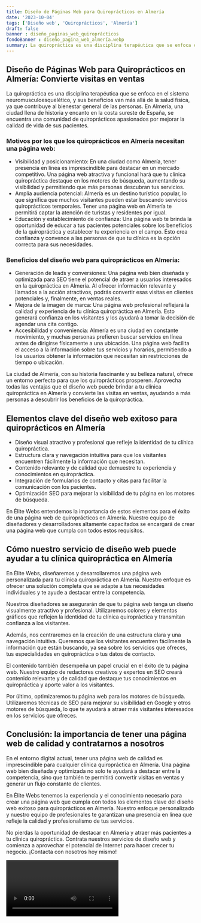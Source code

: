 ```yaml
---
title: Diseño de Páginas Web para Quiroprácticos en Almería
date: '2023-10-04'
tags: ['Diseño web', 'Quiroprácticos', 'Almería']
draft: false
banner : diseño_paginas_web_quiroprácticos
fondoBanner : diseño_pagina_web_almería.webp
summary: La quiropráctica es una disciplina terapéutica que se enfoca en el sistema neuromusculoesquelético, y sus beneficios van más allá de la salud física, ya que contribuye al bienestar general de las personas. En Almería, una ciudad llena de historia y encanto en la costa sureste de España, se encuentra una comunidad de quiroprácticos apasionados por mejorar la calidad de vida de sus pacientes.
---
```


## Diseño de Páginas Web para Quiroprácticos en Almería: Convierte visitas en ventas

La quiropráctica es una disciplina terapéutica que se enfoca en el sistema neuromusculoesquelético, y sus beneficios van más allá de la salud física, ya que contribuye al bienestar general de las personas. En Almería, una ciudad llena de historia y encanto en la costa sureste de España, se encuentra una comunidad de quiroprácticos apasionados por mejorar la calidad de vida de sus pacientes.

### Motivos por los que los quiroprácticos en Almería necesitan una página web:
- Visibilidad y posicionamiento: En una ciudad como Almería, tener presencia en línea es imprescindible para destacar en un mercado competitivo. Una página web atractiva y funcional hará que tu clínica quiropráctica destaque en los motores de búsqueda, aumentando su visibilidad y permitiendo que más personas descubran tus servicios.
- Amplia audiencia potencial: Almería es un destino turístico popular, lo que significa que muchos visitantes pueden estar buscando servicios quiroprácticos temporales. Tener una página web en Almería te permitirá captar la atención de turistas y residentes por igual.
- Educación y establecimiento de confianza: Una página web te brinda la oportunidad de educar a tus pacientes potenciales sobre los beneficios de la quiropráctica y establecer tu experiencia en el campo. Esto crea confianza y convence a las personas de que tu clínica es la opción correcta para sus necesidades.

### Beneficios del diseño web para quiroprácticos en Almería:
- Generación de leads y conversiones: Una página web bien diseñada y optimizada para SEO tiene el potencial de atraer a usuarios interesados en la quiropráctica en Almería. Al ofrecer información relevante y llamados a la acción atractivos, podrás convertir esas visitas en clientes potenciales y, finalmente, en ventas reales.
- Mejora de la imagen de marca: Una página web profesional reflejará la calidad y experiencia de tu clínica quiropráctica en Almería. Esto generará confianza en los visitantes y los ayudará a tomar la decisión de agendar una cita contigo.
- Accesibilidad y conveniencia: Almería es una ciudad en constante movimiento, y muchas personas prefieren buscar servicios en línea antes de dirigirse físicamente a una ubicación. Una página web facilita el acceso a la información sobre tus servicios y horarios, permitiendo a los usuarios obtener la información que necesitan sin restricciones de tiempo o ubicación.

La ciudad de Almería, con su historia fascinante y su belleza natural, ofrece un entorno perfecto para que los quiroprácticos prosperen. Aprovecha todas las ventajas que el diseño web puede brindar a tu clínica quiropráctica en Almería y convierte las visitas en ventas, ayudando a más personas a descubrir los beneficios de la quiropráctica.

<GifSeo />

<Cta />

## Elementos clave del diseño web exitoso para quiroprácticos en Almería

- Diseño visual atractivo y profesional que refleje la identidad de tu clínica quiropráctica.
- Estructura clara y navegación intuitiva para que los visitantes encuentren fácilmente la información que necesitan.
- Contenido relevante y de calidad que demuestre tu experiencia y conocimientos en quiropráctica.
- Integración de formularios de contacto y citas para facilitar la comunicación con los pacientes.
- Optimización SEO para mejorar la visibilidad de tu página en los motores de búsqueda.

En Élite Webs entendemos la importancia de estos elementos para el éxito de una página web de quiroprácticos en Almería. Nuestro equipo de diseñadores y desarrolladores altamente capacitados se encargará de crear una página web que cumpla con todos estos requisitos.

## Cómo nuestro servicio de diseño web puede ayudar a tu clínica quiropráctica en Almería

En Élite Webs, diseñaremos y desarrollaremos una página web personalizada para tu clínica quiropráctica en Almería. Nuestro enfoque es ofrecer una solución completa que se adapte a tus necesidades individuales y te ayude a destacar entre la competencia.

Nuestros diseñadores se asegurarán de que tu página web tenga un diseño visualmente atractivo y profesional. Utilizaremos colores y elementos gráficos que reflejen la identidad de tu clínica quiropráctica y transmitan confianza a los visitantes.

Además, nos centraremos en la creación de una estructura clara y una navegación intuitiva. Queremos que los visitantes encuentren fácilmente la información que están buscando, ya sea sobre los servicios que ofreces, tus especialidades en quiropráctica o tus datos de contacto.

El contenido también desempeña un papel crucial en el éxito de tu página web. Nuestro equipo de redactores creativos y expertos en SEO creará contenido relevante y de calidad que destaque tus conocimientos en quiropráctica y aporte valor a los visitantes.

Por último, optimizaremos tu página web para los motores de búsqueda. Utilizaremos técnicas de SEO para mejorar su visibilidad en Google y otros motores de búsqueda, lo que te ayudará a atraer más visitantes interesados en los servicios que ofreces.

## Conclusión: la importancia de tener una página web de calidad y contratarnos a nosotros

En el entorno digital actual, tener una página web de calidad es imprescindible para cualquier clínica quiropráctica en Almería. Una página web bien diseñada y optimizada no solo te ayudará a destacar entre la competencia, sino que también te permitirá convertir visitas en ventas y generar un flujo constante de clientes.

En Élite Webs tenemos la experiencia y el conocimiento necesario para crear una página web que cumpla con todos los elementos clave del diseño web exitoso para quiroprácticos en Almería. Nuestro enfoque personalizado y nuestro equipo de profesionales te garantizan una presencia en línea que refleje la calidad y profesionalismo de tus servicios.

No pierdas la oportunidad de destacar en Almería y atraer más pacientes a tu clínica quiropráctica. Contrata nuestros servicios de diseño web y comienza a aprovechar el potencial de Internet para hacer crecer tu negocio. ¡Contacta con nosotros hoy mismo!

<Video />

<CtaBot job='Quiroprácticos' city='Almería'/>

<Gmaps query='Almería+españa+maps' />
